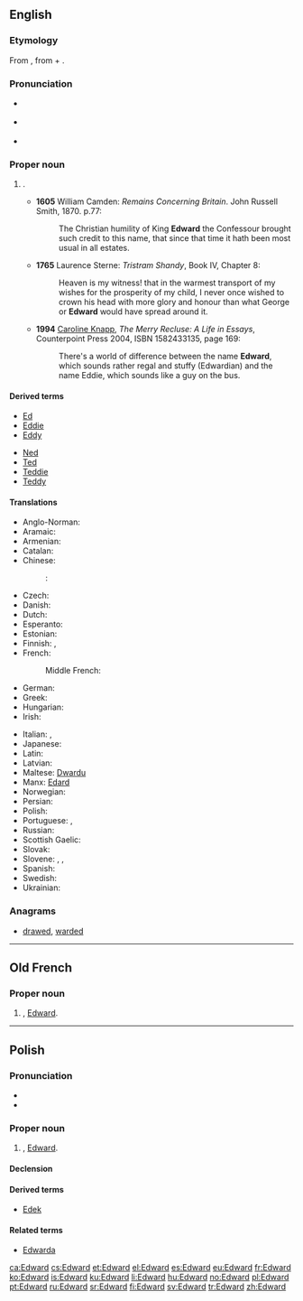 ==English==
{{wikipedia}}

===Etymology===
From {{etyl|ang}} {{term|Eadweard|Ēadweard|lang=ang}}, from {{term|ead|eād|rich|lang=ang}} + {{term|weard||guard|lang=ang}}.

===Pronunciation===
* {{a|RP}} {{IPA|/ˈɛdwəd/}}
* {{a|US}} {{IPA|/ˈɛdwɚd/}}
* {{hyphenation|Ed|ward}}

===Proper noun===
{{en-proper noun}}

# {{given name|male|from=Old English}}.
#* '''1605''' William Camden: ''Remains Concerning Britain''. John Russell Smith, 1870. p.77:
#*: The Christian humility of King '''Edward''' the Confessour brought such credit to this name, that since that time it hath been most usual in all estates.
#* '''1765''' Laurence Sterne: ''Tristram Shandy'', Book IV, Chapter 8:
#*: Heaven is my witness! that in the warmest transport of my wishes for the prosperity of my child, I never once wished to crown his head with more glory and honour than what George or '''Edward''' would have spread around it.
#* '''1994''' [[w:Caroline Knapp|Caroline Knapp]], ''The Merry Recluse: A Life in Essays'', Counterpoint Press 2004, ISBN 1582433135, page 169:
#*: There's a world of difference between the name '''Edward''', which sounds rather regal and stuffy (Edwardian) and the name Eddie, which sounds like a guy on the bus.

====Derived terms====
{{der-top|terms derived from ''Edward''}}
* [[Ed]]
* [[Eddie]]
* [[Eddy]]
{{der-mid}}
* [[Ned]]
* [[Ted]]
* [[Teddie]]
* [[Teddy]]
{{der-bottom}}

====Translations====
{{trans-top|male given name}}
* Anglo-Norman: {{tø|xno|Edward}}
* Aramaic: {{tø|arc|ܐܕܘܪܕ|m|tr=ʔedwa:rd|sc=Hebr}}
* Armenian: {{t-|hy|Էդվարդ|tr=Ēdvard}}
* Catalan: {{t-|ca|Eduard}}
* Chinese:
*: {{ttbc|cmn}}: {{t|cmn|愛德華|tr=Aidéhuá}}
* Czech: {{t-|cs|Edvard|m}}
* Danish: {{t-|da|Edvard}}
* Dutch: {{t-|nl|Edward}}
* Esperanto: {{t-|eo|Eduardo}}
* Estonian: {{t-|et|Eduard}}
* Finnish: {{t-|fi|Edvard}}, {{t+|fi|Eetu}}
* French: {{t+|fr|Édouard}}
*: Middle French: {{tø|frm|Edouard}}
* German: {{t+|de|Eduard}}
* Greek: {{t+|el|Εδουάρδος|m|tr=Edouárdos}}
* Hungarian: {{t-|hu|Edvárd}}
* Irish: {{t-|ga|Éadbhard}}
{{trans-mid}}
* Italian: {{t+|it|Edoardo}}, {{t+|it|Eduardo}}
* Japanese: {{t-|ja|エドワード|tr=Edowādo}}
* Latin: {{t-|la|Eduardus}}
* Latvian: {{t-|lv|Eduards}}
* Maltese: [[Dwardu]]
* Manx: [[Edard]]
* Norwegian: {{t+|no|Edvard}}
* Persian: {{t|fa|ادوارد|tr=Edvârd|sc=fa-Arab}}
* Polish: {{t+|pl|Edward|m}}
* Portuguese: {{t+|pt|Eduardo}}, {{t-|pt|Duarte}}
* Russian: {{t+|ru|Эдуард|tr=Èdouard|sc=Cyrl}}
* Scottish Gaelic: {{t-|gd|Eideard}}
* Slovak: {{t-|sk|Eduard}}
* Slovene: {{t|sl|Edvard|alt=Édvard|m}}, {{t|sl|Edi|alt=Édi|m}}, {{t|sl|Edo|alt=Édo|m}}
* Spanish: {{t+|es|Eduardo}}
* Swedish: {{t+|sv|Edvard}}
* Ukrainian: {{t-|uk|Едуард|tr=Edouard |sc=Cyrl}}
{{trans-bottom}}

===Anagrams===
* [[drawed#English|drawed]], [[warded#English|warded]]

----

==Old French==

===Proper noun===
{{fro-proper noun|m}}

# {{given name|male|lang=fro}}, [[#English|Edward]].

----

==Polish==

===Pronunciation===
* {{IPA|/ˈɛd̪vart̪/|lang=pl}}
* {{audio|Pl-Edward.ogg|Audio}}

===Proper noun===
{{head|pl|proper noun|g=m}}

# {{given name|male|lang=pl}}, [[#English|Edward]].

====Declension====
{{pl-decl-noun
|Edward|Edwardowie
|Edwarda|Edwardów
|Edwardowi|Edwardom
|Edwarda|Edwardów
|Edwardem|Edwardami
|Edwardzie|Edwardach
|Edwardzie|Edwardowie
}}

====Derived terms====
* [[Edek]]

====Related terms====
* [[Edwarda]] {{f}}

[[ca:Edward]]
[[cs:Edward]]
[[et:Edward]]
[[el:Edward]]
[[es:Edward]]
[[eu:Edward]]
[[fr:Edward]]
[[ko:Edward]]
[[is:Edward]]
[[ku:Edward]]
[[li:Edward]]
[[hu:Edward]]
[[no:Edward]]
[[pl:Edward]]
[[pt:Edward]]
[[ru:Edward]]
[[sr:Edward]]
[[fi:Edward]]
[[sv:Edward]]
[[tr:Edward]]
[[zh:Edward]]